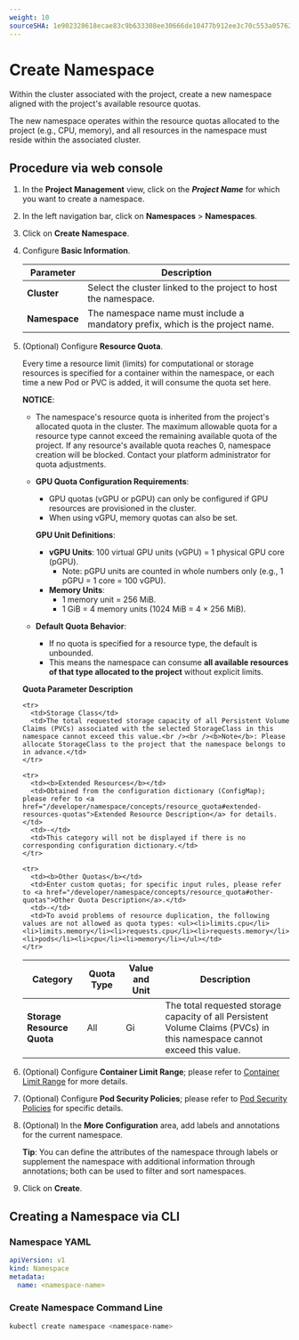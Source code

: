 ```yaml
---
weight: 10
sourceSHA: 1e902328618ecae83c9b633308ee30666de10477b912ee3c70c553a057621303
---
```


# Create Namespace

Within the cluster associated with the project, create a new namespace aligned with the project's available resource quotas.

The new namespace operates within the resource quotas allocated to the project (e.g., CPU, memory), and all resources in the namespace must reside within the associated cluster.

## Procedure via web console

1. In the **Project Management** view, click on the ***Project Name*** for which you want to create a namespace.

2. In the left navigation bar, click on **Namespaces** > **Namespaces**.

3. Click on **Create Namespace**.

4. Configure **Basic Information**.

   | Parameter       | Description                          |
   | -------------- | ------------------------------------ |
   | **Cluster**    | Select the cluster linked to the project to host the namespace. |
   | **Namespace**  | The namespace name must include a mandatory prefix, which is the project name. |

5. (Optional) Configure **Resource Quota**.

   Every time a resource limit (limits) for computational or storage resources is specified for a container within the namespace, or each time a new Pod or PVC is added, it will consume the quota set here.

   **NOTICE**:

   - The namespace's resource quota is inherited from the project's allocated quota in the cluster. The maximum allowable quota for a resource type cannot exceed the remaining available quota of the project. If any resource's available quota reaches 0, namespace creation will be blocked. Contact your platform administrator for quota adjustments.

   - **GPU Quota Configuration Requirements**:
     - GPU quotas (vGPU or pGPU) can only be configured if GPU resources are provisioned in the cluster.
     - When using vGPU, memory quotas can also be set.

     **GPU Unit Definitions**: 
       - **vGPU Units**: 100 virtual GPU units (vGPU) = 1 physical GPU core (pGPU).
         - Note: pGPU units are counted in whole numbers only (e.g., 1 pGPU = 1 core = 100 vGPU).
       - **Memory Units**:
         - 1 memory unit = 256 MiB.
         - 1 GiB = 4 memory units (1024 MiB = 4 × 256 MiB).

   - **Default Quota Behavior**:
     - If no quota is specified for a resource type, the default is unbounded.
     - This means the namespace can consume **all available resources of that type allocated to the project** without explicit limits.

   **Quota Parameter Description**

   <table>
     <thead>
       <tr>
         <th>Category</th>
         <th>Quota Type</th>
         <th>Value and Unit</th>
         <th>Description</th>
       </tr>
     </thead>

     <tbody>
       <tr>
         <td rowSpan={2}><b>Storage Resource Quota</b></td>
         <td>All</td>
         <td rowSpan={2}>Gi</td>
         <td>The total requested storage capacity of all Persistent Volume Claims (PVCs) in this namespace cannot exceed this value.</td>
       </tr>

       <tr>
         <td>Storage Class</td>
         <td>The total requested storage capacity of all Persistent Volume Claims (PVCs) associated with the selected StorageClass in this namespace cannot exceed this value.<br /><br /><b>Note</b>: Please allocate StorageClass to the project that the namespace belongs to in advance.</td>
       </tr>

       <tr>
         <td><b>Extended Resources</b></td>
         <td>Obtained from the configuration dictionary (ConfigMap); please refer to <a href="/developer/namespace/concepts/resource_quota#extended-resources-quotas">Extended Resource Description</a> for details.</td>
         <td>-</td>
         <td>This category will not be displayed if there is no corresponding configuration dictionary.</td>
       </tr>

       <tr>
         <td><b>Other Quotas</b></td>
         <td>Enter custom quotas; for specific input rules, please refer to <a href="/developer/namespace/concepts/resource_quota#other-quotas">Other Quota Description</a>.</td>
         <td>-</td>
         <td>To avoid problems of resource duplication, the following values are not allowed as quota types: <ul><li>limits.cpu</li><li>limits.memory</li><li>requests.cpu</li><li>requests.memory</li><li>pods</li><li>cpu</li><li>memory</li></ul></td>
       </tr>
     </tbody>
   </table>

6. (Optional) Configure **Container Limit Range**; please refer to [Container Limit Range](/developer/namespace/concepts/limit_range) for more details.

7. (Optional) Configure **Pod Security Policies**; please refer to [Pod Security Policies](/developer/namespace/concepts/security_policies) for specific details.

8. (Optional) In the **More Configuration** area, add labels and annotations for the current namespace.

   **Tip**: You can define the attributes of the namespace through labels or supplement the namespace with additional information through annotations; both can be used to filter and sort namespaces.

9. Click on **Create**.

## Creating a Namespace via CLI 
### Namespace YAML
```yaml
apiVersion: v1
kind: Namespace
metadata:
  name: <namespace-name>
```
### Create Namespace Command Line
```bash
kubectl create namespace <namespace-name>
```


